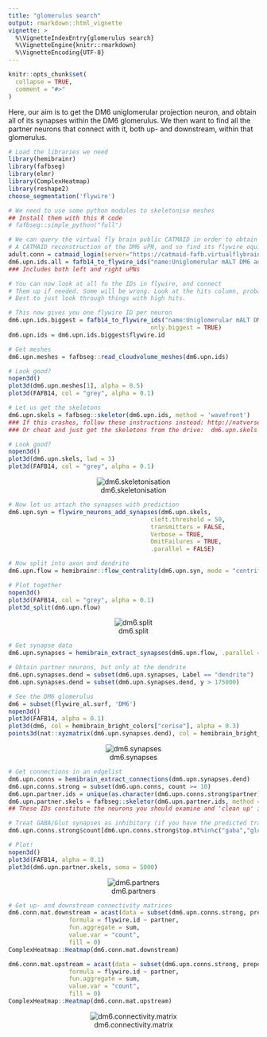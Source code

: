 ```yaml
---
title: "glomerulus search"
output: rmarkdown::html_vignette
vignette: >
  %\VignetteIndexEntry{glomerulus search}
  %\VignetteEngine{knitr::rmarkdown}
  %\VignetteEncoding{UTF-8}
---
```


```r
knitr::opts_chunk$set(
  collapse = TRUE,
  comment = "#>"
)
```

Here, our aim is to get the DM6 uniglomerular projection neuron, and obtain all of its synapses within the DM6 glomerulus. We then want to find all the partner neurons that connect with it, both up- and downstream, within that glomerulus. 

```r
# Load the libraries we need
library(hemibrainr)
library(fafbseg)
library(elmr)
library(ComplexHeatmap)
library(reshape2)
choose_segmentation('flywire')

# We need to use some python modules to skeletonise meshes
## Install them with this R code
# fafbseg::simple_python("full")

# We can query the virtual fly brain public CATMAID in order to obtain
# A CATMAID reconstruction of the DM6 uPN, and so find its flywire equivalent.
adult.conn = catmaid_login(server="https://catmaid-fafb.virtualflybrain.org/")
dm6.upn.ids.all = fafb14_to_flywire_ids("name:Uniglomerular mALT DM6 adPN")
### Includes both left and right uPNs
```

```r
# You can now look at all fo the IDs in flywire, and connect 
# Them up if needed. Some will be wrong. Look at the hits column, probably
# Best to just look through things with high hits.

# This now gives you one flywire ID per neuron
dm6.upn.ids.biggest = fafb14_to_flywire_ids("name:Uniglomerular mALT DM6 adPN",
                                        only.biggest = TRUE)
dm6.upn.ids = dm6.upn.ids.biggest$flywire.id

# Get meshes
dm6.upn.meshes = fafbseg::read_cloudvolume_meshes(dm6.upn.ids)

# Look good?
nopen3d()
plot3d(dm6.upn.meshes[1], alpha = 0.5)
plot3d(FAFB14, col = "grey", alpha = 0.1)
```

```r
# Let us get the skeletons 
dm6.upn.skels = fafbseg::skeletor(dm6.upn.ids, method = 'wavefront')
### If this crashes, follow these instructions instead: http://natverse.org/fafbseg/articles/articles/installing-cloudvolume-meshparty.html
### Or cheat and just get the skeletons from the drive:  dm6.upn.skels = subset(flywire_neurons(), flywire.id %in% dm6.upn.ids)

# Look good?
nopen3d()
plot3d(dm6.upn.skels, lwd = 3)
plot3d(FAFB14, col = "grey", alpha = 0.1)
```

<center>
![dm6.skeletonisation](https://raw.githubusercontent.com/natverse/hemibrainr/master/inst/images/dm6.skeletonisation.png)
</center>

```r
# Now let us attach the synapses with prediction
dm6.upn.syn = flywire_neurons_add_synapses(dm6.upn.skels,
                                        cleft.threshold = 50,
                                        transmitters = FALSE,
                                        Verbose = TRUE,
                                        OmitFailures = TRUE,
                                        .parallel = FALSE)

# Now split into axon and dendrite
dm6.upn.flow = hemibrainr::flow_centrality(dm6.upn.syn, mode = "centrifugal", polypre = TRUE, split = "synapses", .parallel = FALSE, OmitFailures = TRUE)

# Plot together
nopen3d()
plot3d(FAFB14, col = "grey", alpha = 0.1)
plot3d_split(dm6.upn.flow)
```

<center>
![dm6.split](https://raw.githubusercontent.com/natverse/hemibrainr/master/inst/images/dm6.split.png)
</center>

```r
# Get synapse data
dm6.upn.synapses = hemibrain_extract_synapses(dm6.upn.flow, .parallel = FALSE, OmitFailures = FALSE)

# Obtain partner neurons, but only at the dendrite
dm6.upn.synapses.dend = subset(dm6.upn.synapses, Label == "dendrite")
dm6.upn.synapses.dend = subset(dm6.upn.synapses.dend, y > 175000)

# See the DM6 glomerulus
dm6 = subset(flywire_al.surf, 'DM6')
nopen3d()
plot3d(FAFB14, alpha = 0.1)
plot3d(dm6, col = hemibrain_bright_colors["cerise"], alpha = 0.3)
points3d(nat::xyzmatrix(dm6.upn.synapses.dend), col = hemibrain_bright_colors["marine"])
```

<center>
![dm6.synapses](https://raw.githubusercontent.com/natverse/hemibrainr/master/inst/images/dm6.synapses.png)
</center>

```r
# Get connections in an edgelist
dm6.upn.conns = hemibrain_extract_connections(dm6.upn.synapses.dend)
dm6.upn.conns.strong = subset(dm6.upn.conns, count >= 10)
dm6.upn.partner.ids = unique(as.character(dm6.upn.conns.strong$partner))
dm6.upn.partner.skels = fafbseg::skeletor(dm6.upn.partner.ids, method = 'wavefront')
## These IDs constitute the neurons you should examine and 'clean up' in flywire

# Treat GABA/Glut synapses as inhibitory (if you have the predicted transmitters)
dm6.upn.conns.strong$count[dm6.upn.conns.strong$top.nt%in%c("gaba","glutamate")] = -1*dm6.upn.conns.strong$count[dm6.upn.conns.strong$top.nt%in%c("gaba","glutamate")]

# Plot!
nopen3d()
plot3d(FAFB14, alpha = 0.1)
plot3d(dm6.upn.partner.skels, soma = 5000)
```

<center>
![dm6.partners](https://raw.githubusercontent.com/natverse/hemibrainr/master/inst/images/dm6.partners.png)
</center>

```r
# Get up- and downstream connectivity matrices
dm6.conn.mat.downstream = acast(data = subset(dm6.upn.conns.strong, prepost == 1), 
                 formula = flywire.id ~ partner, 
                 fun.aggregate = sum,
                 value.var = "count",
                 fill = 0)
ComplexHeatmap::Heatmap(dm6.conn.mat.downstream)

dm6.conn.mat.upstream = acast(data = subset(dm6.upn.conns.strong, prepost == 0), 
                 formula = flywire.id ~ partner, 
                 fun.aggregate = sum,
                 value.var = "count",
                 fill = 0)
ComplexHeatmap::Heatmap(dm6.conn.mat.upstream)
```

<center>
![dm6.connectivity.matrix](https://raw.githubusercontent.com/natverse/hemibrainr/master/inst/images/dm6.connectivity.matrix.png)
</center>
